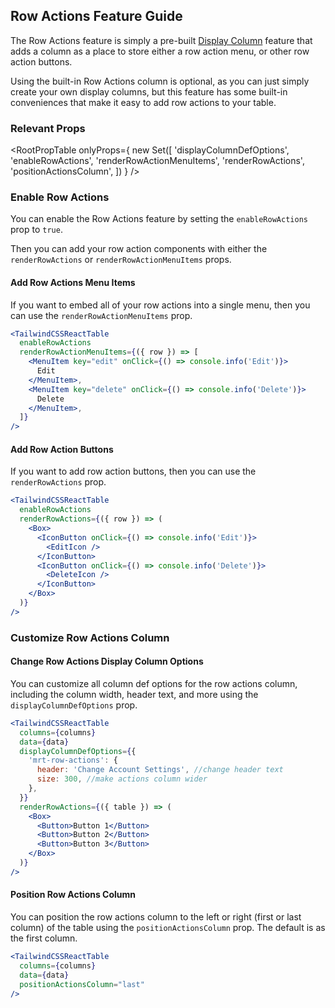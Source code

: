 
<Head>
  <title>Row Actions Feature Guide - Material React Table Docs</title>
  <meta
    name="description"
    content="How to add row action buttons to each row in Material React Table"
  />
</Head>

## Row Actions Feature Guide

The Row Actions feature is simply a pre-built [Display Column](/docs/guides/display-columns) feature that adds a column as a place to store either a row action menu, or other row action buttons.

Using the built-in Row Actions column is optional, as you can just simply create your own display columns, but this feature has some built-in conveniences that make it easy to add row actions to your table.

### Relevant Props

<RootPropTable
  onlyProps={
    new Set([
      'displayColumnDefOptions',
      'enableRowActions',
      'renderRowActionMenuItems',
      'renderRowActions',
      'positionActionsColumn',
    ])
  }
/>

### Enable Row Actions

You can enable the Row Actions feature by setting the `enableRowActions` prop to `true`.

Then you can add your row action components with either the `renderRowActions` or `renderRowActionMenuItems` props.

#### Add Row Actions Menu Items

If you want to embed all of your row actions into a single menu, then you can use the `renderRowActionMenuItems` prop.

```jsx
<TailwindCSSReactTable
  enableRowActions
  renderRowActionMenuItems={({ row }) => [
    <MenuItem key="edit" onClick={() => console.info('Edit')}>
      Edit
    </MenuItem>,
    <MenuItem key="delete" onClick={() => console.info('Delete')}>
      Delete
    </MenuItem>,
  ]}
/>
```

<MenuItemsExample />

#### Add Row Action Buttons

If you want to add row action buttons, then you can use the `renderRowActions` prop.

```jsx
<TailwindCSSReactTable
  enableRowActions
  renderRowActions={({ row }) => (
    <Box>
      <IconButton onClick={() => console.info('Edit')}>
        <EditIcon />
      </IconButton>
      <IconButton onClick={() => console.info('Delete')}>
        <DeleteIcon />
      </IconButton>
    </Box>
  )}
/>
```

<ButtonsExample />

### Customize Row Actions Column

#### Change Row Actions Display Column Options

You can customize all column def options for the row actions column, including the column width, header text, and more using the `displayColumnDefOptions` prop.

```jsx
<TailwindCSSReactTable
  columns={columns}
  data={data}
  displayColumnDefOptions={{
    'mrt-row-actions': {
      header: 'Change Account Settings', //change header text
      size: 300, //make actions column wider
    },
  }}
  renderRowActions={({ table }) => (
    <Box>
      <Button>Button 1</Button>
      <Button>Button 2</Button>
      <Button>Button 3</Button>
    </Box>
  )}
/>
```

#### Position Row Actions Column

You can position the row actions column to the left or right (first or last column) of the table using the `positionActionsColumn` prop. The default is as the first column.

```jsx
<TailwindCSSReactTable
  columns={columns}
  data={data}
  positionActionsColumn="last"
/>
```
